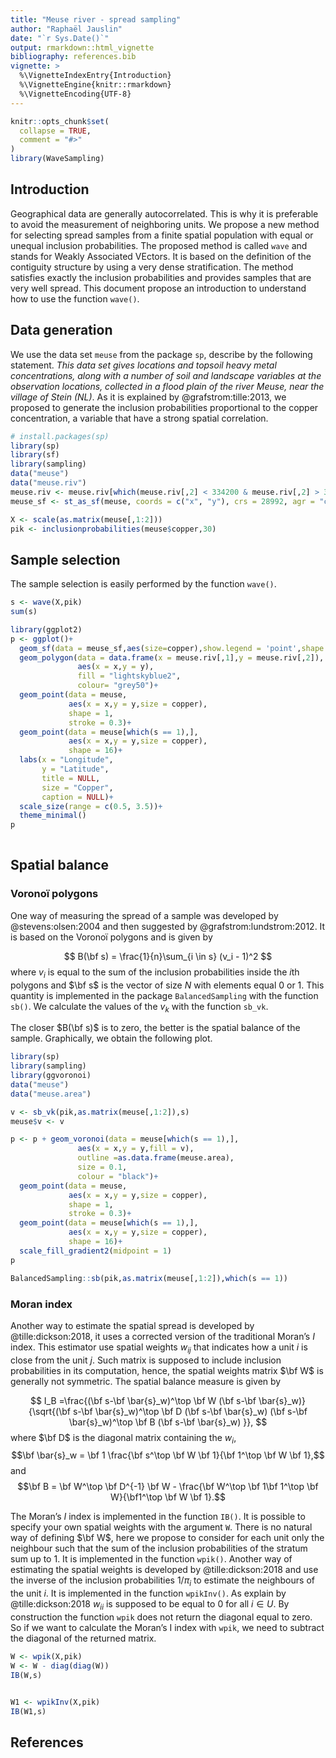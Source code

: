 ```yaml
---
title: "Meuse river - spread sampling"
author: "Raphaël Jauslin"
date: "`r Sys.Date()`"
output: rmarkdown::html_vignette
bibliography: references.bib
vignette: >
  %\VignetteIndexEntry{Introduction}
  %\VignetteEngine{knitr::rmarkdown}
  %\VignetteEncoding{UTF-8}
---
```


```r
knitr::opts_chunk$set(
  collapse = TRUE,
  comment = "#>"
)
library(WaveSampling)

```


## Introduction
Geographical data are generally autocorrelated. This is why it is preferable to avoid the measurement of neighboring units. We propose a new method for selecting spread samples from a finite spatial population with equal or unequal inclusion probabilities. The proposed method is called `wave` and stands for Weakly Associated VEctors. It is based on the definition of the contiguity structure by using a very dense stratification. The method satisfies exactly the inclusion probabilities and provides samples that are very well spread. This document propose an introduction to understand how to use the function `wave()`.


## Data generation

We use the data set `meuse` from the package `sp`, describe by the following statement. *This data set gives locations and topsoil heavy metal concentrations, along with a number of soil and landscape variables at the observation locations, collected in a flood plain of the river Meuse, near the village of Stein (NL)*. As it is explained by @grafstrom:tille:2013, we proposed to generate the inclusion probabilities proportional to the copper concentration, a variable that have a strong spatial correlation.

```r
# install.packages(sp)
library(sp)
library(sf)
library(sampling)
data("meuse")
data("meuse.riv")
meuse.riv <- meuse.riv[which(meuse.riv[,2] < 334200 & meuse.riv[,2] > 329400),]
meuse_sf <- st_as_sf(meuse, coords = c("x", "y"), crs = 28992, agr = "constant")

X <- scale(as.matrix(meuse[,1:2]))
pik <- inclusionprobabilities(meuse$copper,30)
```

## Sample selection

The sample selection is easily performed by the function `wave()`.

```r
s <- wave(X,pik)
sum(s)
```



```r
library(ggplot2)
p <- ggplot()+
  geom_sf(data = meuse_sf,aes(size=copper),show.legend = 'point',shape = 1,stroke = 0.3)+
  geom_polygon(data = data.frame(x = meuse.riv[,1],y = meuse.riv[,2]),
               aes(x = x,y = y),
               fill = "lightskyblue2",
               colour= "grey50")+
  geom_point(data = meuse,
             aes(x = x,y = y,size = copper),
             shape = 1,
             stroke = 0.3)+
  geom_point(data = meuse[which(s == 1),],
             aes(x = x,y = y,size = copper),
             shape = 16)+
  labs(x = "Longitude",
       y = "Latitude",
       title = NULL,
       size = "Copper",
       caption = NULL)+
  scale_size(range = c(0.5, 3.5))+
  theme_minimal()
p
  
```



## Spatial balance

### Voronoï polygons
One way of measuring the spread of a sample was developed by @stevens:olsen:2004 and then suggested by @grafstrom:lundstrom:2012. It is based on the Voronoï polygons and is given by

$$ B(\bf s) = \frac{1}{n}\sum_{i \in s} (v_i - 1)^2 $$
where $v_i$ is equal to the sum of the inclusion probabilities inside the $i$th polygons and $\bf s$ is the vector of size $N$ with elements equal 0 or 1. This quantity is implemented in the package `BalancedSampling` with the function `sb()`. We calculate the values of the $v_k$ with the function `sb_vk`.

The closer $B(\bf s)$ is to zero, the better is the spatial balance of the sample. Graphically, we obtain the following plot.


```r

library(sp)
library(sampling)
library(ggvoronoi)
data("meuse")
data("meuse.area")

v <- sb_vk(pik,as.matrix(meuse[,1:2]),s)
meuse$v <- v

p <- p + geom_voronoi(data = meuse[which(s == 1),],
               aes(x = x,y = y,fill = v),
               outline =as.data.frame(meuse.area),
               size = 0.1,
               colour = "black")+
  geom_point(data = meuse,
             aes(x = x,y = y,size = copper),
             shape = 1,
             stroke = 0.3)+
  geom_point(data = meuse[which(s == 1),],
             aes(x = x,y = y,size = copper),
             shape = 16)+
  scale_fill_gradient2(midpoint = 1)
p

BalancedSampling::sb(pik,as.matrix(meuse[,1:2]),which(s == 1))


```



### Moran index

Another way to estimate the spatial spread is developed by @tille:dickson:2018, it uses a corrected version of the traditional Moran's $I$ index. This estimator use spatial weights $w_{ij}$ that indicates how a unit $i$ is close from the unit $j$. Such matrix is supposed to include inclusion probabilities in its computation, hence, the spatial weights matrix $\bf W$ is generally not symmetric. The spatial balance measure is given by

$$ I_B =\frac{(\bf s-\bf \bar{s}_w)^\top \bf W (\bf s-\bf \bar{s}_w)}{\sqrt{(\bf s-\bf \bar{s}_w)^\top \bf D (\bf s-\bf \bar{s}_w) (\bf s-\bf \bar{s}_w)^\top \bf B (\bf s-\bf \bar{s}_w) }}, $$
where $\bf D$ is the diagonal matrix containing the $w_i$, 
$$\bf \bar{s}_w = \bf 1 \frac{\bf s^\top \bf W \bf 1}{\bf 1^\top \bf W \bf 1},$$
and 
$$\bf B = \bf W^\top \bf D^{-1} \bf W - \frac{\bf W^\top \bf 1\bf 1^\top \bf W}{\bf1^\top \bf W \bf 1}.$$

The Moran's $I$ index is implemented in the function `IB()`. It is possible to specify your own spatial weights with the argument `W`. There is no natural way of defining $\bf W$, here we propose to consider for each unit only the neighbour such that the sum of the inclusion probabilities of the stratum sum up to 1. It is implemented in the function `wpik()`. Another way of estimating the spatial weights is developed by @tille:dickson:2018 and use the inverse of the inclusion probabilities $1/\pi_i$ to estimate the neighbours of the unit $i$. It is implemented in the function `wpikInv()`. As explain by @tille:dickson:2018 $w_{ii}$ is supposed to be equal to 0 for all $i \in U$. By construction the function `wpik` does not return the diagonal equal to zero. So if we want to calculate the Moran's I index with `wpik`, we need to subtract the diagonal of the returned matrix. 

```r

W <- wpik(X,pik)
W <- W - diag(diag(W))
IB(W,s)


W1 <- wpikInv(X,pik)
IB(W1,s)

```



## References
